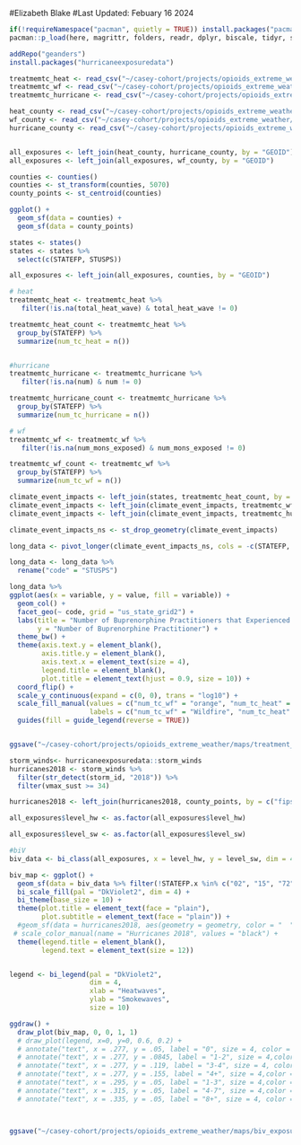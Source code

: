 #Elizabeth Blake
#Last Updated: Febuary 16 2024

```r

if(!requireNamespace("pacman", quietly = TRUE)) install.packages("pacman")
pacman::p_load(here, magrittr, folders, readr, dplyr, biscale, tidyr, stringr, purrr, knitr, ggplot2, mapview, ggmap, sf, tigris, tidyverse, sp, readr, patchwork, lubridate, data.table, zoo, RColorBrewer, geofacet, MetBrewer, drat, ggthemes, cowplot)

addRepo("geanders")
install.packages("hurricaneexposuredata")

```

```r

treatmemtc_heat <- read_csv("~/casey-cohort/projects/opioids_extreme_weather/data/individual_metric_dfs/treatmemtc_heat.csv")
treatmemtc_wf <- read_csv("~/casey-cohort/projects/opioids_extreme_weather/data/individual_metric_dfs/treatmemtc_wf.csv")
treatmemtc_hurricane <- read_csv("~/casey-cohort/projects/opioids_extreme_weather/data/individual_metric_dfs/treatmemtc_hurricane.csv")

heat_county <- read_csv("~/casey-cohort/projects/opioids_extreme_weather/data/individual_metric_dfs/heat_county_counts.csv")
wf_county <- read_csv("~/casey-cohort/projects/opioids_extreme_weather/data/individual_metric_dfs/wf_county_counts.csv")
hurricane_county <- read_csv("~/casey-cohort/projects/opioids_extreme_weather/data/individual_metric_dfs/hurricane_county_counts.csv")


all_exposures <- left_join(heat_county, hurricane_county, by = "GEOID")
all_exposures <- left_join(all_exposures, wf_county, by = "GEOID")

counties <- counties()
counties <- st_transform(counties, 5070)
county_points <- st_centroid(counties)

ggplot() +
  geom_sf(data = counties) +
  geom_sf(data = county_points)

states <- states()
states <- states %>% 
  select(c(STATEFP, STUSPS))

all_exposures <- left_join(all_exposures, counties, by = "GEOID")

```


```r

# heat 
treatmemtc_heat <- treatmemtc_heat %>% 
   filter(!is.na(total_heat_wave) & total_heat_wave != 0)

treatmemtc_heat_count <- treatmemtc_heat %>% 
  group_by(STATEFP) %>% 
  summarize(num_tc_heat = n())


#hurricane 
treatmemtc_hurricane <- treatmemtc_hurricane %>% 
   filter(!is.na(num) & num != 0)

treatmemtc_hurricane_count <- treatmemtc_hurricane %>% 
  group_by(STATEFP) %>% 
  summarize(num_tc_hurricane = n())

# wf
treatmemtc_wf <- treatmemtc_wf %>% 
   filter(!is.na(num_mons_exposed) & num_mons_exposed != 0)

treatmemtc_wf_count <- treatmemtc_wf %>% 
  group_by(STATEFP) %>% 
  summarize(num_tc_wf = n())

climate_event_impacts <- left_join(states, treatmemtc_heat_count, by = "STATEFP")
climate_event_impacts <- left_join(climate_event_impacts, treatmemtc_wf_count, by = "STATEFP")
climate_event_impacts <- left_join(climate_event_impacts, treatmemtc_hurricane_count, by = "STATEFP")

```


```r

climate_event_impacts_ns <- st_drop_geometry(climate_event_impacts)

long_data <- pivot_longer(climate_event_impacts_ns, cols = -c(STATEFP, STUSPS), names_to = "variable", values_to = "value")

long_data <- long_data %>% 
  rename("code" = "STUSPS")

```

```r

long_data %>% 
ggplot(aes(x = variable, y = value, fill = variable)) +
  geom_col() +
  facet_geo(~ code, grid = "us_state_grid2") +
  labs(title = "Number of Buprenorphine Practitioners that Experienced an Extreme Climate Event in 2018",  # Add your title here
       y = "Number of Buprenorphine Practitioner") +  
  theme_bw() + 
  theme(axis.text.y = element_blank(),
        axis.title.y = element_blank(),
        axis.text.x = element_text(size = 4),
        legend.title = element_blank(),
        plot.title = element_text(hjust = 0.9, size = 10)) +
  coord_flip() + 
  scale_y_continuous(expand = c(0, 0), trans = "log10") +
  scale_fill_manual(values = c("num_tc_wf" = "orange", "num_tc_heat" = "red", "num_tc_hurricane" = "#ADD8E6"),  # Change the colors of the bars here
                    labels = c("num_tc_wf" = "Wildfire", "num_tc_heat" = "Heatwave", "num_tc_hurricane" = "Hurricane")) +  # Change the legend labels here
  guides(fill = guide_legend(reverse = TRUE))


ggsave("~/casey-cohort/projects/opioids_extreme_weather/maps/treatment_x_events_by_state.png", dpi=300, height=18, width=23, units="cm")

```

```r

storm_winds<- hurricaneexposuredata::storm_winds
hurricanes2018 <- storm_winds %>% 
  filter(str_detect(storm_id, "2018")) %>% 
  filter(vmax_sust >= 34)

hurricanes2018 <- left_join(hurricanes2018, county_points, by = c("fips" = "GEOID"))

```


```r

all_exposures$level_hw <- as.factor(all_exposures$level_hw)

all_exposures$level_sw <- as.factor(all_exposures$level_sw)

#biV 
biv_data <- bi_class(all_exposures, x = level_hw, y = level_sw, dim = 4)


```


```r
biv_map <- ggplot() +
  geom_sf(data = biv_data %>% filter(!STATEFP.x %in% c("02", "15", "72", "78", "69", "60", "66")), mapping = aes(fill = bi_class, geometry = geometry), color = "white", size = 0.1, show.legend = FALSE) +
  bi_scale_fill(pal = "DkViolet2", dim = 4) +
  bi_theme(base_size = 10) +
  theme(plot.title = element_text(face = "plain"),
        plot.subtitle = element_text(face = "plain")) +
  #geom_sf(data = hurricanes2018, aes(geometry = geometry, color = "  ")) +
 # scale_color_manual(name = "Hurricanes 2018", values = "black") +
  theme(legend.title = element_blank(),
        legend.text = element_text(size = 12))


legend <- bi_legend(pal = "DkViolet2",
                    dim = 4,
                    xlab = "Heatwaves",
                    ylab = "Smokewaves",
                    size = 10)

ggdraw() +
  draw_plot(biv_map, 0, 0, 1, 1) 
  # draw_plot(legend, x=0, y=0, 0.6, 0.2) +
  # annotate("text", x = .277, y = .05, label = "0", size = 4, color = "white", fontface = "bold") + #base
  # annotate("text", x = .277, y = .0845, label = "1-2", size = 4,color = "white", fontface = "bold" ) + # up1
  # annotate("text", x = .277, y = .119, label = "3-4", size = 4, color = "white", fontface = "bold") + # up 2
  # annotate("text", x = .277, y = .155, label = "4+", size = 4,color = "white", fontface = "bold") + # up 3
  # annotate("text", x = .295, y = .05, label = "1-3", size = 4,color = "white", fontface = "bold") + # right 1
  # annotate("text", x = .315, y = .05, label = "4-7", size = 4,color = "white", fontface = "bold") + # right 2
  # annotate("text", x = .335, y = .05, label = "8+", size = 4, color = "white", fontface = "bold")  # right 3



ggsave("~/casey-cohort/projects/opioids_extreme_weather/maps/biv_exposures.png", dpi=300, height=10, width=18, units="in")

```


